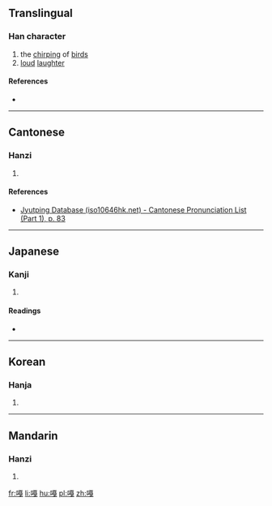 ==Translingual==

===Han character===
{{Han char|rn=30|rad=口|as=12|sn=15|four=|canj=RMBI|ids=⿰口戞}}

# the [[chirp]]ing of [[bird]]s
# [[loud]] [[laughter]]

====References====
* {{Han ref|kx=0209.151|hdz=80014.260|uh=5620|ud=22048}}

----

==Cantonese==

===Hanzi===
{{yue-hanzi|jyut=[[gaat3]], [[gaa1]]|y=gaat3, ga1}}

# {{defn|lang=yue|sort=口12}}

====References====
* [http://www.iso10646hk.net/jp/document/download.jsp Jyutping Database (iso10646hk.net) - Cantonese Pronunciation List (Part 1), p. 83]

----

==Japanese==

===Kanji===
{{ja-kanji|grade=|rs=口12}}

# {{defn|lang=ja|sort=口12}}

====Readings====
* {{ja-readings|on=[[かつ]] (katsu)|kun=[[なきごえ]] (nakigoe)}}

----

==Korean==

===Hanja===
{{ko-hanja|hangeul=[[알]], [[갈]]|rv=al, gal|mr=al, kal}}

# {{defn|lang=ko|sort=口12}}

----

==Mandarin==

===Hanzi===
{{cmn-hanzi|pin=[[gā]] ([[ga1]])|wg=ka<sup>1</sup>}}

# {{defn|lang=cmn|sort=口12}}

[[fr:嘠]]
[[li:嘠]]
[[hu:嘠]]
[[pl:嘠]]
[[zh:嘠]]